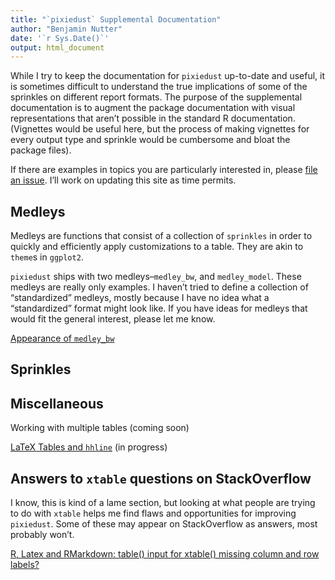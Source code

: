 ```yaml
---
title: "`pixiedust` Supplemental Documentation"
author: "Benjamin Nutter"
date: '`r Sys.Date()`'
output: html_document
---
```


While I try to keep the documentation for `pixiedust` up-to-date and useful, it is sometimes difficult to understand the true implications of some of the sprinkles on different report formats.  The purpose of the supplemental documentation is to augment the package documentation with visual representations that aren't possible in the standard R documentation.  (Vignettes would be useful here, but the process of making vignettes for every output type and sprinkle would be cumbersome and bloat the package files).

If there are examples in topics you are particularly interested in, please [file an issue](https://github.com/nutterb/pixiedust/issues).  I'll work on updating this site as time permits.

## Medleys

Medleys are functions that consist of a collection of `sprinkles` in order to quickly and efficiently apply customizations to a table.  They are akin to `theme`s in `ggplot2`.

`pixiedust` ships with two medleys--`medley_bw`, and `medley_model`.  These medleys are really only examples.  I haven't tried to define a collection of "standardized" medleys, mostly because I have no idea what a "standardized" format might look like.  If you have ideas for medleys that would fit the general interest, please let me know.

[Appearance of `medley_bw`](medley-appearance-medley-bw.html)

## Sprinkles

## Miscellaneous

Working with multiple tables (coming soon)

[LaTeX Tables and `hhline`](latex-output-hhline.pdf) (in progress)

## Answers to `xtable` questions on StackOverflow

I know, this is kind of a lame section, but looking at what people are trying to do with `xtable` helps me find flaws and opportunities for improving `pixiedust`.  Some of these may appear on StackOverflow as answers, most probably won't.  

[R, Latex and RMarkdown: table() input for xtable() missing column and row labels?](xtable-SO-01.pdf)
